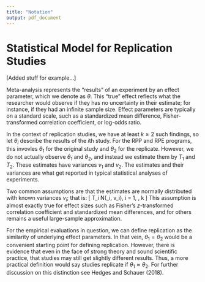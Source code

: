 ```yaml
---
title: "Notation"
output: pdf_document
---
```


# Statistical Model for Replication Studies 

[Added stuff for example...]

Meta-analysis represents the "results" of an experiment by an effect parameter, which we denote as $\theta$.
This "true" effect reflects what the researcher would observe if they has no uncertainty in their estimate; for instance, if they had an infinite sample size.
Effect parameters are typically on a standard scale, such as a standardized mean difference, Fisher-transformed correlation coefficient, or log-odds ratio.

In the context of replication studies, we have at least $k \geq 2$ such findings, so let $\theta_i$ describe the results of the $i$th study.
For the RPP and RPE programs, this invovles $\theta_1$ for the original study and $\theta_2$ for the replicate.
However, we do not actually observe $\theta_1$ and $\theta_2$, and instead we estimate them by $T_1$ and $T_2$.
These estimates have variances $v_1$ and $v_2$.
The estimates and their variances are what get reported in typical statistical analyses of experiments.

Two common assumptions are that the estimates are normally distributed with known variances $v_i$; that is:
\[
T_i \stackrel{indep}{\sim} N(\theta_i, v_i), \quad i = 1, \ldots, k
\]
This assumption is almost exactly true for effect sizes such as Fisher's $z$-transformed correlation coefficient and standardized mean differences, and for others remains a useful large-sample approximation.

For the empirical evaluations in question, we can define replication as the similarity of underlying effect parameters.
In that vein, $\theta_1 = \theta_2$ would be a convenient starting point for defining replication.
However, there is evidence that even in the face of strong theory and sound scientific practice, that studies may still get slightly different results.
Thus, a more practical definition would say studies replicate if $\theta_1 \approx \theta_2$.
For further discussion on this distinction see Hedges and Schauer (2018).

